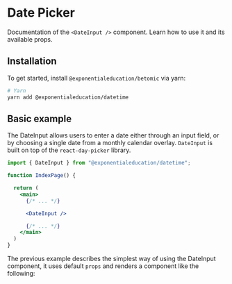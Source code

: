 
# Date Picker

Documentation of the `<DateInput />` component. Learn how to use it and its available props.

## Installation

To get started, install `@exponentialeducation/betomic` via yarn:

```bash
# Yarn
yarn add @exponentialeducation/datetime
```

## Basic example

The DateInput allows users to enter a date either through an input field, or by choosing a single date from a monthly calendar overlay.
`DateInput` is built on top of the `react-day-picker` library.

```jsx highlight=9
import { DateInput } from "@exponentialeducation/datetime";

function IndexPage() {

  return (
    <main>
      {/* ... */}

      <DateInput />

      {/* ... */}
    </main>
  )
}
```

The previous example describes the simplest way of using the DateInput component, it uses default `props` and renders a component like the following:

<DateInput />

